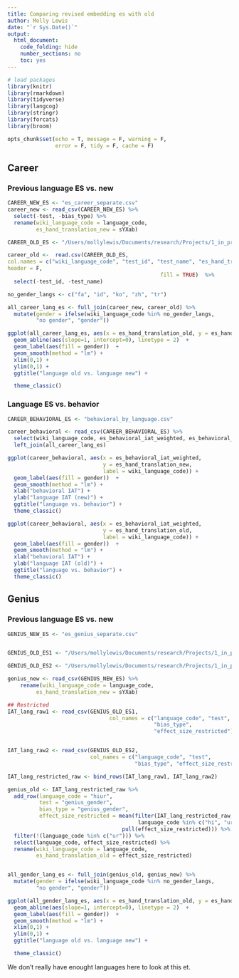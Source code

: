```yaml
---
title: Comparing revised embedding es with old
author: Molly Lewis 
date: "`r Sys.Date()`"
output: 
  html_document:
    code_folding: hide
    number_sections: no
    toc: yes
---
```

  
```r

# load packages
library(knitr)
library(rmarkdown)
library(tidyverse)
library(langcog)
library(stringr)
library(forcats)
library(broom)

opts_chunk$set(echo = T, message = F, warning = F, 
               error = F, tidy = F, cache = F)

```

## Career

### Previous language ES vs. new
```r
CAREER_NEW_ES <- "es_career_separate.csv"
career_new <- read_csv(CAREER_NEW_ES) %>%
  select(-test, -bias_type) %>%
  rename(wiki_language_code = language_code,
         es_hand_translation_new = sYXab)

CAREER_OLD_ES <- "/Users/mollylewis/Documents/research/Projects/1_in_progress/IATLANG/writeup/cogsci2018/analysis/study2b/data/career_effect_sizes_hand_translations.csv"

career_old <-  read.csv(CAREER_OLD_ES, 
col.names = c("wiki_language_code", "test_id", "test_name", "es_hand_translation_old"), 
header = F,
                                                fill = TRUE)  %>%
  select(-test_id, -test_name)

no_gender_langs <- c("fa", "id", "ko", "zh", "tr")

all_career_lang_es <- full_join(career_new, career_old) %>%
  mutate(gender = ifelse(wiki_language_code %in% no_gender_langs,
         "no gender", "gender"))

ggplot(all_career_lang_es, aes(x = es_hand_translation_old, y = es_hand_translation_new, label = wiki_language_code)) +
  geom_abline(aes(slope=1, intercept=0), linetype = 2)  +
  geom_label(aes(fill = gender))  +
  geom_smooth(method = "lm") +
  xlim(0,1) +
  ylim(0,1) +
  ggtitle("language old vs. language new") +

  theme_classic()
```

### Language ES vs. behavior
```r
CAREER_BEHAVIORAL_ES <- "behavioral_by_language.csv"

career_behavioral <- read_csv(CAREER_BEHAVIORAL_ES) %>%
  select(wiki_language_code, es_behavioral_iat_weighted, es_behavioral_iat) %>%
  left_join(all_career_lang_es)

ggplot(career_behavioral, aes(x = es_behavioral_iat_weighted, 
                              y = es_hand_translation_new,
                              label = wiki_language_code)) +
  geom_label(aes(fill = gender))  +
  geom_smooth(method = "lm") +
  xlab("behavioral IAT") +
  ylab("language IAT (new)") +
  ggtitle("language vs. behavior") +
  theme_classic()

ggplot(career_behavioral, aes(x = es_behavioral_iat_weighted, 
                              y = es_hand_translation_old,
                              label = wiki_language_code)) +
  geom_label(aes(fill = gender))  +
  geom_smooth(method = "lm") +
  xlab("behavioral IAT") +
  ylab("language IAT (old)") +
  ggtitle("language vs. behavior") +
  theme_classic()

```


## Genius

### Previous language ES vs. new
```r
GENIUS_NEW_ES <- "es_genius_separate.csv"


GENIUS_OLD_ES1 <- "/Users/mollylewis/Documents/research/Projects/1_in_progress/IATLANG/analyses/8_gender_genius/genius_effect_sizes_google_restricted.csv"

GENIUS_OLD_ES2 <- "/Users/mollylewis/Documents/research/Projects/1_in_progress/IATLANG/analyses/8_gender_genius/genius_effect_sizes_google_restricted2.csv"

genius_new <- read_csv(GENIUS_NEW_ES) %>%
    rename(wiki_language_code = language_code,
         es_hand_translation_new = sYXab)

## Restricted
IAT_lang_raw1 <- read_csv(GENIUS_OLD_ES1,
                                col_names = c("language_code", "test",
                                              "bias_type",
                                              "effect_size_restricted"))


IAT_lang_raw2 <- read_csv(GENIUS_OLD_ES2, 
                          col_names = c("language_code", "test",
                                        "bias_type", "effect_size_restricted")) 

IAT_lang_restricted_raw <- bind_rows(IAT_lang_raw1, IAT_lang_raw2)

genius_old <- IAT_lang_restricted_raw %>%
  add_row(language_code = "hiur", 
          test = "genius_gender", 
          bias_type = "genius_gender", 
          effect_size_restricted = mean(filter(IAT_lang_restricted_raw,
                                         language_code %in% c("hi", "ur")) %>% 
                                    pull(effect_size_restricted))) %>%
  filter(!(language_code %in% c("ur"))) %>%
  select(language_code, effect_size_restricted) %>%
  rename(wiki_language_code = language_code,
         es_hand_translation_old = effect_size_restricted)


all_gender_lang_es <- full_join(genius_old, genius_new) %>%
  mutate(gender = ifelse(wiki_language_code %in% no_gender_langs,
         "no gender", "gender"))

ggplot(all_gender_lang_es, aes(x = es_hand_translation_old, y = es_hand_translation_new, label = wiki_language_code)) +
  geom_abline(aes(slope=1, intercept=0), linetype = 2)  +
  geom_label(aes(fill = gender))  +
  geom_smooth(method = "lm") +
  xlim(0,1) +
  ylim(0,1) +
  ggtitle("language old vs. language new") +

  theme_classic()

```

We don't really have enought languages here to look at this et.